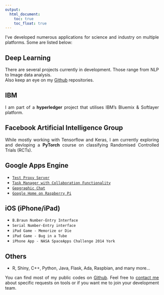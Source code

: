 ```yaml
---
output:
  html_document: 
    toc: true
    toc_float: true
---
```


<link rel="stylesheet" href="styles.css" type="text/css">

<p align="justify">I've developed numerous applications for science and industry on multiple platforms. Some are listed below:</p>

## Deep Learning
<p align="justify">There are several projects currently in development. Those range from NLP to Image data analysis.<br>
Also keep an eye on my [Github](https://github.com/h21k) repositories.</p>

## IBM
<p align="justify">I am part of a <b>hyperledger</b> project that utilises IBM's Bluemix & Softlayer platform.</p>

## Facebook Artificial Intelligence Group
<p align="justify">While mostly working with Tensorflow and Keras, I am currently exploring and devloping a <b>PyTorch</b> course on classifying Randomised Controlled Trials (RCTs).</p>

## Google Apps Engine 

- [`Test Proxy Server`](https://uslesstest.appspot.com/)
- [`Task Manager with Collaboration Functionality`](https://angryslugs.appspot.com/)
- [`Geographic Chat`](https://angrycoffeemonster.appspot.com/)
- [`Google Home on Raspberry Pi`](https://www.google.com)

## iOS (iPhone/iPad)
- `B.Braun Number-Entry Interface`
- `Serial Number-Entry interface`
- `iPad Game - Memorize or Die`
- `iPad Game - Bug in a Tube`
- `iPhone App - NASA SpaceApps Challenge 2014 York`

## Others

- R, Shiny, C++, Python, Java, Flask, Ada, Raspbian, and many more...

<p align="justify">You can find most of my public codes on [Github](https://www.github.com/h21k). Feel free to [contact me](contact.html) about specific requests on tools or if you want me to join your development team.</p>
